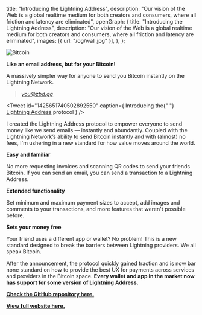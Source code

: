   title: "Introducing the Lightning Address",
  description:
    "Our vision of the Web is a global realtime medium for both creators and consumers, where all friction and latency are eliminated",
  openGraph: {
    title: "Introducing the Lightning Address",
    description:
      "Our vision of the Web is a global realtime medium for both creators and consumers, where all friction and latency are eliminated",
    images: [{ url: "/og/wall.jpg" }],
  },
};

<Image
  src="https://i.imgur.com/sXXiu63.png"
  alt="Bitcoin"
  className="rounded-full bg-gray-100 block mt-2 mb-5 mx-auto sm:float-right sm:ml-5 sm:mb-5 grayscale hover:grayscale-0"
  unoptimized
  priority
/>

**Like an email address, but for your Bitcoin!**

A massively simpler way for anyone to send you Bitcoin instantly on the Lightning Network.

> *you@zbd.gg*

<Tweet
  id="1425651740502892550"
  caption={
    <span>
      Introducing the{" "}
      <a href="https://lightningaddress.com">Lightning Address</a> protocol
    </span>
  }
/>

I created the Lightning Address protocol to empower everyone to send money like we send emails — instantly and abundantly. Coupled with the Lightning Network’s ability to send Bitcoin instantly and with (almost) no fees, I'm ushering in a new standard for how value moves around the world.

**Easy and familiar**

No more requesting invoices and scanning QR codes to send your friends Bitcoin. If you can send an email, you can send a transaction to a Lightning Address.

**Extended functionality**

Set minimum and maximum payment sizes to accept, add images and comments to your transactions, and more features that weren't possible before.

**Sets your money free**

Your friend uses a different app or wallet? No problem! This is a new standard designed to break the barriers between Lightning providers. We all speak Bitcoin.

After the announcement, the protocol quickly gained traction and is now bar none standard on how to provide the best UX for payments across services and providers in the Bitcoin space. **Every wallet and app in the market now has support for some version of Lightning Address.**

**[Check the GitHub repository here.](https://github.com/andrerfneves/lightning-address)**

**[View full website here.](https://lightningaddress.com)**
